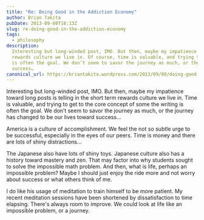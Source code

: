 ```yaml
---
title: "Re: Doing Good in the Addiction Economy"
author: Brian Takita
pubDate: 2013-09-08T18:13Z
slug: re-doing-good-in-the-addiction-economy
tags:
  - philosophy
description:
  Interesting but long-winded post, IMO. But then, maybe my impatience toward long posts is telling in the short term
  rewards culture we live in. Of course, time is valuable, and trying to get to the core concept of some the writing
  is often the goal. We don’t seem to savor the journey as much, or the journey has changed to be our lives toward
  success…
canonical_url: https://briantakita.wordpress.com/2013/09/08/doing-good-in-the-addiction-economy/
---
```


<p>
	<Rel dom={
		fragment_(
			`From my `,
			atb_({ href: 'http://briantakita.wordpress.com/2013/09/08/doing-good-in-the-addiction-economy/'}),
				'wordpress blog')
	}/>
</p>
<p>
	<Rel dom={
		atb_({ href: 'http://kajsotala.fi/2013/09/doing-good-in-the-addiction-economy/'},
			'Doing Good in the Addiction Economy')
	}/>
</p>

Interesting but long-winded post, IMO. But then, maybe my impatience toward long posts is telling in the short term
rewards culture we live in. Time is valuable, and trying to get to the core concept of some the writing is often the
goal. We don’t seem to savor the journey as much, or the journey has changed to be our lives toward success…

America is a culture of accomplishment. We feel the not so subtle urge to be successful, especially in the eyes of
our peers. Time is money and there are lots of shiny distractions…

The Japanese also have lots of shiny toys. Japanese culture also has a history toward mastery and zen. That may factor
into why students sought to solve the impossible math problem. And then, what is life, perhaps an impossible problem?
Maybe I should just enjoy the ride more and not worry about success or what others think of me.

I do like his usage of meditation to train himself to be more patient. My recent meditation sessions have been
shortened by dissatisfaction to time elapsing. There's always room to improve. We could look at life like an
impossible problem, or a journey.
